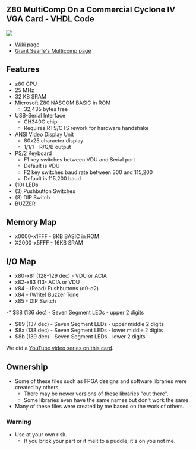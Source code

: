 == Z80  MultiComp On a Commercial Cyclone IV VGA Card - VHDL Code ==

<img src="http://land-boards.com/blwiki/images/9/9a/P1715-CROPPED-720PX.jpg"></img>

* [http://land-boards.com/blwiki/index.php?title=A-C4E10_Cyclone_IV_FPGA_EP4CE10E22C8N_Development_Board Wiki page]
* [http://searle.x10host.com/Multicomp/index.html Grant Searle's Multicomp page]

== Features ==

* z80 CPU
* 25 MHz
* 32 KB SRAM
*	Microsoft Z80 NASCOM BASIC in ROM
** 32,435 bytes free
* USB-Serial Interface
** CH340G chip
** Requires RTS/CTS rework for hardware handshake
* ANSI Video Display Unit
** 80x25 character display
** 1/1/1 - R/G/B output
* PS/2 Keyboard
** F1 key switches between VDU and Serial port
** Default is VDU
** F2 key switches baud rate between 300 and 115,200
** Default is 115,200 baud
* (10) LEDs
* (3) Pushbutton Switches
* (8) DIP Switch
* BUZZER

== Memory Map ==

* x0000-x1FFF - 8KB BASIC in ROM
* X2000-x5FFF - 16KB SRAM

==	I/O Map ==

*	x80-x81 (128-129 dec) - VDU or ACIA
* x82-x83 (13- ACIA or VDU
* x84 - (Read) Pushbuttons (d0-d2)
* x84 - (Write) Buzzer Tone
* x85 - DIP Switch
-* $88 (136 dec) - Seven Segment LEDs - upper 2 digits
* $89 (137 dec) - Seven Segment LEDs - upper middle 2 digits
* $8a (138 dec) - Seven Segment LEDs - lower middle 2 digits
* $8b (139 dec) - Seven Segment LEDs - lower 2 digits

We did a [https://www.youtube.com/playlist?list=PLn__0BqzWEWPk0-VW3kEpMNA81sIbhj6n YouTube video series on this card].

== Ownership ==

* Some of these files such as FPGA designs and software libraries were created by others.
** There may be newer versions of these libraries "out there".
** Some libraries even have the same names but don't work the same.
* Many of these files were created by me based on the work of others.

=== Warning ===

* Use at your own risk.
** If you brick your part or it melt to a puddle, it's on you not me.

